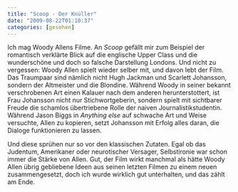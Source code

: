 ```yaml
---
title: "Scoop - Der Knüller"
date: "2009-08-22T01:10:37"
categories: [gesehen]
---
```


Ich mag Woody Allens Filme. An *Scoop* gefällt mir zum Beispiel der romantisch verklärte Blick auf die englische Upper Class und die wunderschöne und doch so falsche Darstellung Londons. Und nicht zu vergessen: Woody Allen spielt wieder selber mit, und davon lebt der Film. Das Traumpaar sind nämlich nicht Hugh Jackman und Scarlett Johansson, sondern der Altmeister und die Blondine. Während Woody in seiner bekannt verschrobenen Art einen Kalauer nach dem anderen herunterstottert, ist Frau Johansson nicht nur Stichwortgeberin, sondern spielt mit sichtbarer Freude die schamlos übertriebene Rolle der naiven Journalistikstudentin. Während Jason Biggs in *Anything else* auf schwache Art und Weise versuchte, Allen zu kopieren, setzt Johansson mit Erfolg alles daran, die Dialoge funktionieren zu lassen. 

Und diese sprühen nur so vor den klassischen Zutaten. Egal ob das Judentum, Amerikaner oder neurotischer Versager, Selbstironie war schon immer die Stärke von Allen. Gut, der Film wirkt manchmal als hätte Woody Allen übrig gebliebene Ideen aus seinen letzten Filmen zu einem neuen zusammengesetzt, doch ich wurde wirklich gut unterhalten, und das zählt am Ende.
